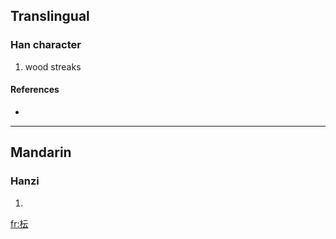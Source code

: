 ==Translingual==

===Han character===
{{Han char|rn=75|rad=木|as=04|sn=8|four=4193<sub>1</sub>|canj=木一一戈 (DMMI)}}

# wood streaks

====References====
* {{Han ref|kx=0517.011|dkj=14565|hdz=21164.040|uh=679F|ud=26527|bh=CCE0|bd=52448}}

----

==Mandarin==

===Hanzi===
{{cmn-hanzi|pin=[[yún]] ([[yun2]]), [[yùn]] ([[yun4]])|wg=yün<sup>2</sup>, yün<sup>4</sup>}}

# {{defn|Mandarin}}

[[fr:枟]]